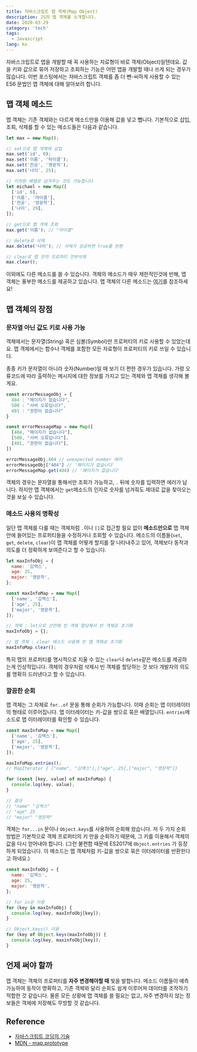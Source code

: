 ```yaml
---
title: 자바스크립트 맵 객체(Map Object)
description: JS의 맵 객체를 소개합니다.
date: 2020-03-29
category: 'tech'
tags:
  - Javascript
lang: ko
---
```


자바스크립트로 앱을 개발할 때 꼭 사용하는 자료형이 바로 객체(Object)일텐데요. 값을 키와 값으로 묶어 저장하고 조회하는 기능은 어떤 앱을 개발할 때나 쓰게 되는 경우가 많습니다. 이번 포스팅에서는 자바스크립트 객체를 좀 더 뺀-씨하게 사용할 수 있는 ES6 문법인 맵 객체에 대해 알아보려 합니다.

## 맵 객체 메소드

맵 객체는 기존 객체와는 다르게 메소드만을 이용해 값을 넣고 뺍니다. 기본적으로 삽입, 조회, 삭제를 할 수 있는 메소드들은 다음과 같습니다.

```javascript
let max = new Map();

// set으로 맵 객체에 삽입
max.set('id', 0);
max.set('이름', '마이클');
max.set('전공', '영문학');
max.set('나이', 25);

// 이차원 배열로 넘겨주는 것도 가능합니다
let michael = new Map([
  ['id', 0],
  ['이름', '마이클'],
  ['전공', '영문학'],
  ['나이', 29],
]);

// get으로 맵 객체 조회
max.get('이름'); // "마이클"

// delete로 삭제
max.delete('나이'); // 삭제가 성공하면 true를 반환

// clear로 맵 안의 프로퍼티 전부삭제
max.clear();
```

이외에도 다른 메소드를 쓸 수 있습니다. 객체의 메소드가 매우 제한적인것에 반해, 맵 객체는 풍부한 메소드를 제공하고 있습니다. 맵 객체의 다른 메소드는 [여기](https://developer.mozilla.org/ko/docs/Web/JavaScript/Reference/Global_Objects/Map)를 참조하세요!

## 맵 객체의 장점

### 문자열 아닌 값도 키로 사용 가능

객체에서는 문자열(String) 혹은 심볼(Symbol)만 프로퍼티의 키로 사용할 수 있었는데요. 맵 객체에서는 함수나 객체를 포함한 모든 자료형이 프로퍼티의 키로 쓰일 수 있습니다.

종종 키가 문자열이 아니라 숫자(Number)일 때 보기 더 편한 경우가 있습니다. 가령 오류코드에 따라 출력하는 메시지에 대한 정보를 가지고 있는 객체와 맵 객체를 생각해 볼게요.

```javascript
const errorMessageObj = {
  404 : "페이지가 없습니다",
  500 : "서버 오류입니다",
  401 : "권한이 없습니다"
}

const errorMessageMap = new Map([
  [404, "페이지가 없습니다"],
  [500, "서버 오류입니다"],
  [401, "권한이 없습니다"],
])

errorMessageObj.404 // unexpected number 에러
errorMessageObj["404"] // '페이지가 없습니다'
errorMessageMap.get(404) // '페이지가 없습니다'
```

객체의 경우는 문자열을 통해서만 조회가 가능하고, `.` 뒤에 숫자를 입력하면 에러가 납니다. 하지만 맵 객체에서는 `get`메소드의 인자로 숫자를 넘겨줘도 제대로 값을 찾아오는 것을 보실 수 있습니다.

### 메소드 사용의 명확성

일단 맵 객체를 다룰 때는 객체처럼 `.`이나 `[]`로 접근할 필요 없이 **메소드만으로** 맵 객체 안에 들어있는 프로퍼티들을 수정하거나 조회할 수 있습니다. 메소드의 이름들(`set`, `get`, `delete`, `clear`)이 맵 객체를 어떻게 할지를 잘 나타내주고 있어, 객체보다 동작과 의도를 더 정확하게 보여준다고 할 수 있습니다.

```javascript
let maxInfoObj = {
  name: '김맥스',
  age: 25,
  major: '영문학',
};

const maxInfoMap = new Map([
  ['name', '김맥스'],
  ['age', 25],
  ['major', '영문학'],
]);

// 객체 : let으로 선언해 빈 객체 할당해서 빈 객체로 초기화
maxInfoObj = {};

// 맵 객체 : clear 메소드 사용해 빈 맵 객체로 초기화
maxInfoMap.clear();
```

특히 맵의 프로퍼티를 명시적으로 지울 수 있는 `clear`나 `delete`같은 메소드를 제공하는게 인상적입니다. 객체의 경우처럼 삭제시 빈 객체를 할당하는 것 보다 개발자의 의도를 명확히 드러낸다고 할 수 있습니다.

### 깔끔한 순회

맵 객체는 그 자체로 `for..of` 문을 통해 순회가 가능합니다. 이때 순회는 맵 이터레이터의 형태로 이루어집니다. 맵 이터레이터는 키-값을 쌍으로 묶은 배열입니다. `entries`메소드로 맵 이터레이터를 확인할 수 있습니다.

```javascript
const maxInfoMap = new Map([
  ['name', '김맥스'],
  ['age', 25],
  ['major', '영문학'],
]);

maxInfoMap.entries();
// MapIterator { ["name", "김맥스"],["age", 25],["major", "영문학"]}

for (const [key, value] of maxInfoMap) {
  console.log(key, value);
}

// 결과
// "name" "김맥스"
// "age" 25
// "major" "영문학"
```

객체는 `for...in` 문이나 `Object.keys`를 사용하여 순회해 왔습니다. 저 두 가지 순회 방법은 기본적으로 객체 프로퍼티의 키 만을 순회하기 때문에, 그 키를 이용해서 객체의 값을 다시 얻어내야 합니다. (그런 불편함 때문에 ES2017에 `Object.entries` 가 등장하게 되었습니다. 이 메소드는 맵 객체처럼 키-값을 쌍으로 묶은 이터레이터를 반환한다고 하네요.)

```javascript
const maxInfoObj = {
  name: '김맥스',
  age: 25,
  major: '영문학',
};

// for in문 이용
for (key in maxInfoObj) {
  console.log(key, maxInfoObj[key]);
}

// Object.keys() 이용
for (key of Object.keys(maxInfoObj)) {
  console.log(key, maxinfoObj[key]);
}
```

## 언제 써야 할까

맵 객체는 객체의 프로퍼티를 **자주 변경해야할 때** 빛을 발합니다. 메소드 이름들이 예측 가능하여 동작이 명확하고, 기존 객체와 달리 순회도 쉽게 이루어져 데이터를 조작하기 적합한 것 같습니다. 물론 모든 상황에 맵 객체를 쓸 필요는 없고, 자주 변경하지 않는 정보들은 객체에 저장해도 무방할 것 같습니다.

## Reference

- [자바스크립트 코딩의 기술](https://github.com/gilbutITbook/007030)
- [MDN - map.prototype](https://developer.mozilla.org/ko/docs/Web/JavaScript/Reference/Global_Objects/Map)
